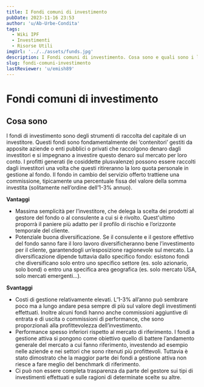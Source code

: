 ```yaml
---
title: I Fondi comuni di investimento
pubDate: 2023-11-16 23:53
author: 'u/Ab-Urbe-Condita'
tags:
  - Wiki IPF
  - Investimenti
  - Risorse Utili
imgUrl: '../../assets/funds.jpg'
description: I Fondi comuni di investimento. Cosa sono e quali sono i loro pro e contro
slug: fondi-comuni-investimento
lastReviewer: 'u/emish89'
---
```


# Fondi comuni di investimento

## Cosa sono

I fondi di investimento sono degli strumenti di raccolta del capitale di un investitore.
Questi fondi sono fondamentalmente dei ‘contenitori’ gestiti da apposite aziende o enti pubblici o privati che raccolgono denaro dagli investitori
e si impegnano a investire questo denaro sul mercato per loro conto.
I profitti generati (le cosiddette plusvalenze) possono essere raccolti dagli investitori una volta che questi ritireranno la loro quota personale in gestione al fondo.
Il fondo in cambio del servizio offerto trattiene una commissione, tipicamente una percentuale fissa del valore della somma investita (solitamente nell’ordine dell’1-3% annuo).

**Vantaggi**

- Massima semplicità per l’investitore, che delega la scelta dei prodotti al gestore del fondo o al consulente a cui si è rivolto.
  Quest'ultimo proporrà il paniere più adatto per il profilo di rischio e l’orizzonte temporale del cliente.
- Potenziale buona diversificazione. Se il consulente e il gestore effettivo del fondo sanno fare il loro lavoro diversificheranno bene l’investimento per il cliente,
  garantendogli un’esposizione ragionevole sul mercato.
  La diversificazione dipende tuttavia dallo specifico fondo: esistono fondi che diversificano solo entro uno specifico settore (es. solo azionario, solo bond)
  o entro una specifica area geografica (es. solo mercato USA, solo mercati emergenti…).

**Svantaggi**

- Costi di gestione relativamente elevati. L’1-3% all’anno può sembrare poco ma a lungo andare pesa sempre di più sul valore degli investimenti effettuati.
  Inoltre alcuni fondi hanno anche commissioni aggiuntive di entrata e di uscita o commissioni di performance, che sono proporzionali alla profittevolezza dell’investimento.
- Performance spesso inferiori rispetto al mercato di riferimento.
  I fondi a gestione attiva si pongono come obiettivo quello di battere l’andamento generale del mercato a cui fanno riferimento,
  investendo ad esempio nelle aziende e nei settori che sono ritenuti più profittevoli.
  Tuttavia è stato dimostrato che la maggior parte dei fondi a gestione attiva non riesce a fare meglio del benchmark di riferimento.
- Ci può non essere completa trasparenza da parte del gestore sui tipi di investimenti effettuati e sulle ragioni di determinate scelte su altre.
